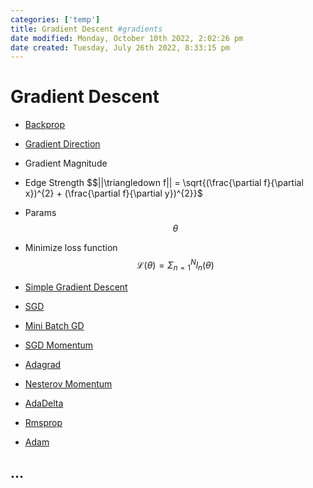 ```yaml
---
categories: ['temp']
title: Gradient Descent #gradients
date modified: Monday, October 10th 2022, 2:02:26 pm
date created: Tuesday, July 26th 2022, 8:33:15 pm
---
```


# Gradient Descent
- [Backprop](Backprop.qmd)
- [Gradient Direction](Gradient Direction.qmd)

- Gradient Magnitude
- Edge Strength $$||\triangledown f|| = \sqrt{(\frac{\partial f}{\partial x})^{2} + (\frac{\partial f}{\partial y})^{2}}$
- Params $$\theta$$
- Minimize loss function $$\mathscr{L}(\theta) = \Sigma^N_{n=1}l_n(\theta)$$
- [Simple Gradient Descent](Simple%20Gradient%20Descent.qmd)
- [SGD](SGD.qmd)
- [Mini Batch GD](Mini%20Batch%20GD.qmd)
- [SGD Momentum](SGD%20Momentum.qmd)
- [Adagrad](Adagrad.qmd)
- [Nesterov Momentum](Nesterov%20Momentum.qmd)
- [AdaDelta](AdaDelta.qmd)
- [Rmsprop](Rmsprop.qmd)
- [Adam](Adam.qmd)

## …



